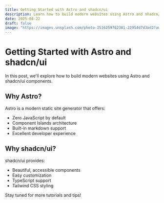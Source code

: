 ```yaml
---
title: Getting Started with Astro and shadcn/ui
description: Learn how to build modern websites using Astro and shadcn/ui components
date: 2025-08-22
draft: false
image: "https://images.unsplash.com/photo-1516259762381-22954d7d3ad2?auto=format&fit=crop&w=800"
---
```


# Getting Started with Astro and shadcn/ui

In this post, we'll explore how to build modern websites using Astro and shadcn/ui components.

## Why Astro?

Astro is a modern static site generator that offers:
- Zero JavaScript by default
- Component Islands architecture
- Built-in markdown support
- Excellent developer experience

## Why shadcn/ui?

shadcn/ui provides:
- Beautiful, accessible components
- Easy customization
- TypeScript support
- Tailwind CSS styling

Stay tuned for more tutorials and tips!
